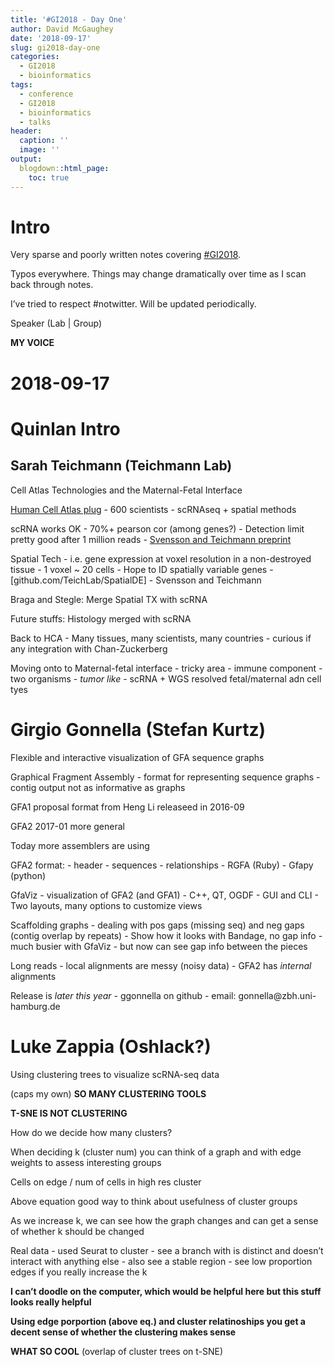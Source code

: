 ```yaml
---
title: '#GI2018 - Day One'
author: David McGaughey
date: '2018-09-17'
slug: gi2018-day-one
categories:
  - GI2018
  - bioinformatics
tags:
  - conference
  - GI2018
  - bioinformatics
  - talks
header:
  caption: ''
  image: ''
output:
  blogdown::html_page:
    toc: true
---
```



# Intro
Very sparse and poorly written notes covering [#GI2018](https://twitter.com/hashtag/GI2018?src=hash). 

Typos everywhere. Things may change dramatically over time as I scan back through notes.

I've tried to respect \#notwitter. Will be updated periodically. 

Speaker (Lab | Group)

**MY VOICE**

# 2018-09-17

# Quinlan Intro

## Sarah Teichmann (Teichmann Lab)

Cell Atlas Technologies and the Maternal-Fetal Interface

[Human Cell Atlas plug](humancellatlas.org)
  - 600 scientists
  - scRNAseq + spatial methods

scRNA works OK
  - 70%+ pearson cor (among genes?)
  - Detection limit pretty good after 1 million reads
  - [Svensson and Teichmann preprint](https://www.biorxiv.org/content/early/2016/09/08/073692)

Spatial Tech
  - i.e. gene expression at voxel resolution in a non-destroyed tissue
    - 1 voxel ~ 20 cells
  - Hope to ID spatially variable genes
    - [github.com/TeichLab/SpatialDE]
    - Svensson and Teichmann

Braga and Stegle: Merge Spatial TX with scRNA

Future stuffs: Histology merged with scRNA

Back to HCA
  - Many tissues, many scientists, many countries
  - curious if any integration with Chan-Zuckerberg
  
Moving onto to Maternal-fetal interface
  - tricky area
  - immune component
  - two organisms
  - *tumor like*
  - scRNA + WGS resolved fetal/maternal adn cell tyes

# Girgio Gonnella (Stefan Kurtz)
Flexible and interactive visualization of GFA sequence graphs

Graphical Fragment Assembly
  - format for representing sequence graphs
  - contig output not as informative as graphs

GFA1 proposal format from Heng Li releaseed in 2016-09

GFA2 2017-01 more general

Today more assemblers are using

GFA2 format:
  - header
  - sequences
  - relationships
  - RGFA (Ruby)
  - Gfapy (python)
  
GfaViz
  - visualization of GFA2 (and GFA1)
  - C++, QT, OGDF
  - GUI and CLI
  - Two layouts, many options to customize views
  
Scaffolding graphs
  - dealing with pos gaps (missing seq) and neg gaps (contig overlap by repeats)
  - Show how it looks with Bandage, no gap info
  - much busier with GfaViz 
    - but now can see gap info between the pieces

Long reads
  - local alignments are messy (noisy data)
  - GFA2 has *internal* alignments
  
Release is *later this year*
  - ggonnella on github 
  - email: gonnella@zbh.uni-hamburg.de
  
# Luke Zappia (Oshlack?)
Using clustering trees to visualize scRNA-seq data

(caps my own)
**SO MANY CLUSTERING TOOLS**

**T-SNE IS NOT CLUSTERING**

How do we decide how many clusters?

When deciding k (cluster num) you can think of a graph and with edge weights to assess interesting groups

Cells on edge / num of cells in high res cluster

Above equation good way to think about usefulness of cluster groups

As we increase k, we can see how the graph changes and can get a sense of whether k should be changed

Real data
  - used Seurat to cluster
  - see a branch with is distinct and doesn't interact with anything else
  - also see a stable region
  - see low proportion edges if you really increase the k
  
**I can't doodle on the computer, which would be helpful here but this stuff looks really helpful**

**Using edge porportion (above eq.) and cluster relatinoships you get a decent sense of whether the clustering makes sense**

**WHAT SO COOL**
(overlap of cluster trees on t-SNE)



